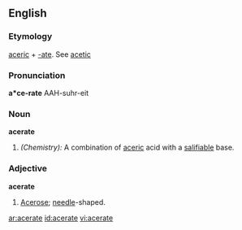 ==English==

===Etymology===
[[aceric]] + [[-ate]].  See [[acetic]]

===Pronunciation===
'''a*ce-rate'''
AAH-suhr-eit

===Noun===
'''acerate'''

# ''(Chemistry):'' A combination of [[aceric]] acid with a [[salifiable]] base.

===Adjective===
'''acerate'''

# [[Acerose]]; [[needle]]-shaped.

[[ar:acerate]]
[[id:acerate]]
[[vi:acerate]]
